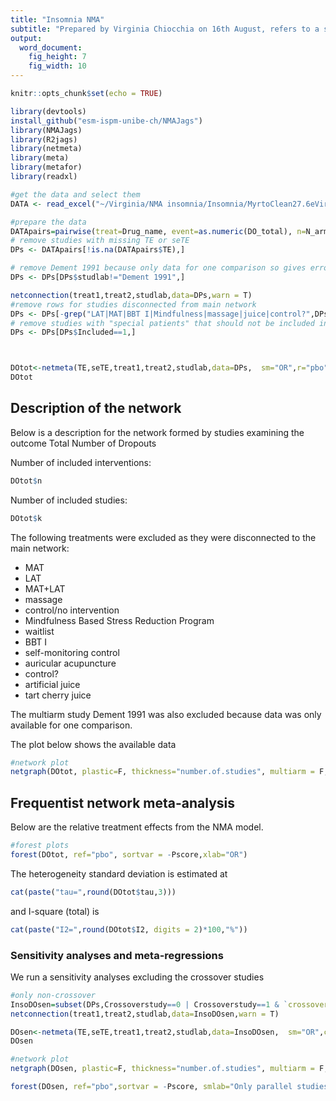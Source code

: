 ```yaml
---
title: "Insomnia NMA"
subtitle: "Prepared by Virginia Chiocchia on 16th August, refers to a single outcome analysis (Total number of dropouts) in a frequentist setting"
output: 
  word_document: 
    fig_height: 7
    fig_width: 10
---
```


```r
knitr::opts_chunk$set(echo = TRUE)
```
<!-- Make sure you have the needed libraries from R-Cran and Github: -->
<!-- devtools -->
<!-- NMAJags -->
<!-- R2jags -->
<!-- netmeta -->
<!-- meta -->
<!-- metafor -->
<!-- readxl -->


```r
library(devtools)
install_github("esm-ispm-unibe-ch/NMAJags")
library(NMAJags)
library(R2jags)
library(netmeta)
library(meta)
library(metafor)
library(readxl)
```


```r
#get the data and select them
DATA <- read_excel("~/Virginia/NMA insomnia/Insomnia/MyrtoClean27.6eVirgiRenamedIntervSideEffectsClean.xlsx", na = "NA")


```



```r
#prepare the data
DATApairs=pairwise(treat=Drug_name, event=as.numeric(DO_total), n=N_arm_total_stapf, data=DATA, studlab = Study_name, sm= "OR")
# remove studies with missing TE or seTE 
DPs <- DATApairs[!is.na(DATApairs$TE),]

# remove Dement 1991 because only data for one comparison so gives error when running netmeta
DPs <- DPs[DPs$studlab!="Dement 1991",]

netconnection(treat1,treat2,studlab,data=DPs,warn = T)
#remove rows for studies disconnected from main network
DPs <- DPs[-grep("LAT|MAT|BBT I|Mindfulness|massage|juice|control?",DPs$treat1),]
# remove studies with "special patients" that should not be included in main analysis
DPs <- DPs[DPs$Included==1,]



DOtot<-netmeta(TE,seTE,treat1,treat2,studlab,data=DPs,  sm="OR",r="pbo",comb.fixed =F, comb.random = T)
DOtot

```
## Description of the network


Below is a description for the network formed by studies examining the outcome Total Number of Dropouts


<!-- Below are the total number of participants in each of the included interventions -->
<!-- ```{r, echo=FALSE, message=FALSE, warning=FALSE} -->
<!-- #describe the data -->
<!-- tapply(DATAs$N_arm_total_stapf,DATAs$Drug_name,sum,na.rm=T) -->

<!-- ``` -->
Number of included interventions:
```r
DOtot$n
```
Number of included studies:
```r
DOtot$k
```

The following treatments were excluded as they were disconnected to the main network:

* MAT
* LAT
* MAT+LAT
* massage
* control/no intervention
* Mindfulness Based Stress Reduction Program
* waitlist
* BBT I
* self-monitoring control
* auricular acupuncture
* control?
* artificial juice
* tart cherry juice 

The multiarm study Dement 1991 was also excluded because data was only available for one comparison.
\    

  
 The plot below shows the available data\
```r
#network plot
netgraph(DOtot, plastic=F, thickness="number.of.studies", multiarm = F, points=T, col=1, number.of.studies=T)
```




## Frequentist network meta-analysis 

Below are the relative treatment effects from the NMA model. 

```r

#forest plots
forest(DOtot, ref="pbo", sortvar = -Pscore,xlab="OR")
```


<!-- The P-scores (equivalent to the SUCRAs) are shown below -->
<!-- ```{r, echo=FALSE} -->
<!-- netrank(TST, small.values = "bad") -->
<!-- ``` -->

The heterogeneity standard deviation is estimated at
```r
cat(paste("tau=",round(DOtot$tau,3)))
```
and I-square (total) is 
```r
cat(paste("I2=",round(DOtot$I2, digits = 2)*100,"%"))
```



<!-- There is little/no/important evidence of inconsistency in the data. There are in total -->

<!-- ```{r echo=FALSE, message=FALSE, warning=FALSE} -->
<!-- split=netsplit(TST) -->
<!-- SIDEp=split$compare.random$p -->
<!-- SIDEp=SIDEp[!is.na(SIDEp)] -->
<!-- #proportion of inconsistent loops -->
<!-- cat(length(SIDEp)) -->
<!-- ``` -->

<!-- comparisons in the network, and there is inconsistency (according to SIDE p-value<0.10) in -->

<!-- ```{r, echo=F, message=FALSE, warning=FALSE} -->
<!-- cat(length(SIDEp[SIDEp<=0.1])) -->
<!-- ``` -->
<!-- loops which gives a % of inconsistent loops equal to -->
<!-- ```{r, echo=F, message=FALSE, warning=FALSE} -->
<!-- cat(paste(round((length(SIDEp[SIDEp<=0.1])/length(SIDEp))*100,1),"%")) -->
<!-- ``` -->



<!-- The p-value from the design-by-treatment test is -->

<!-- ```{r, echo=FALSE, message=FALSE, warning=FALSE} -->
<!-- a=decomp.design(TST) -->
<!-- print(round(a$Q.inc.random$pval,3)) -->
<!-- ``` -->


### Sensitivity analyses and meta-regressions

We run a sensitivity analyses excluding the crossover studies
```r

#only non-crossover
InsoDOsen=subset(DPs,Crossoverstudy==0 | Crossoverstudy==1 & `crossover, not first phase used`!=1)  
netconnection(treat1,treat2,studlab,data=InsoDOsen,warn = T)

DOsen<-netmeta(TE,seTE,treat1,treat2,studlab,data=InsoDOsen,  sm="OR",comb.fixed =F, comb.random = T)
DOsen


```

```r
#network plot
netgraph(DOsen, plastic=F, thickness="number.of.studies", multiarm = F, points=T, col=1, number.of.studies=T)
```


```r

forest(DOsen, ref="pbo",sortvar = -Pscore, smlab="Only parallel studies", fontsize=10,xlab="OR")


```
